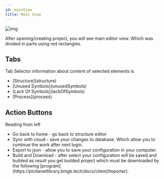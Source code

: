 ```yaml
---
id: mainView
title: Main View
---
```


![img](../../../assets/docs/manual/editor/mainView.jpg)

After opening/creating project, you will see main editor view. 
Which was divided in parts using red rectangles.

## Tabs

Tab Selector information about content of selected elements is

<ul>
    <li>[Structure](structure)</li>
    <li>[Unused Symbols](unusedSymbols)</li>
    <li>[Lack Of Symbols](lackOfSymbols)</li>
    <li>[Process](process)</li>
</ul>

## Action Buttons

Reading from left
<ul>
    <li>Go back to home - go back to structure editor</li>
    <li>Sync with cloud - save your changes to database. Which allow you to continue the work after next login.</li>
    <li>Export to json - allow you to save your configuration in your computer.</li>
    <li>Build and Download - after select your configuration will be saved and builded as result you get builded project which must be downloaded by the following [program](https://plctianetlibrary.bmgk.tech/docs/client/Importer).</li>
</ul>

    
    
    
